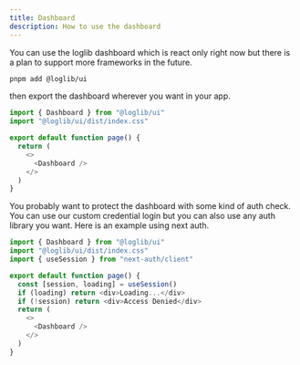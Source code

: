 ```yaml
---
title: Dashboard
description: How to use the dashboard
---
```


You can use the loglib dashboard which is react only right now but there is a plan to support more frameworks in the future.

```bash
pnpm add @loglib/ui
```

then export the dashboard wherever you want in your app.

```js
import { Dashboard } from "@loglib/ui"
import "@loglib/ui/dist/index.css"

export default function page() {
  return (
    <>
      <Dashboard />
    </>
  )
}
```

You probably want to protect the dashboard with some kind of auth check. You can use our custom credential login but you can also use any auth library you want. Here is an example using next auth.

```ts
import { Dashboard } from "@loglib/ui"
import "@loglib/ui/dist/index.css"
import { useSession } from "next-auth/client"

export default function page() {
  const [session, loading] = useSession()
  if (loading) return <div>Loading...</div>
  if (!session) return <div>Access Denied</div>
  return (
    <>
      <Dashboard />
    </>
  )
}
```
